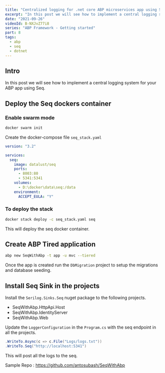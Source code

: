 ```yaml
---
title: "Centralized logging for .net core ABP microservices app using Seq. Part 8"
excerpt: "In this post we will see how to implement a central logging system for your ABP app using Seq."
date: "2021-09-26"
videoId: B-NXJvZ77i8
series: "ABP Framework - Getting started"
part: 8
tags:
  - abp
  - seq
  - dotnet
---
```

<TOCInline toc={props.toc} asDisclosure />

## Intro

In this post we will see how to implement a central logging system for your ABP app using Seq.

## Deploy the Seq dockers container

### Enable swarm mode

```bash
docker swarm init
```

Create the docker-compose file `seq_stack.yaml`

```yaml
version: "3.2"

services:
  seq:
    image: datalust/seq
    ports:
      - 8003:80
      - 5341:5341
    volumes:
      - D:\docker\data\seq:/data
    environment:
      ACCEPT_EULA: "Y"
```

### To deploy the stack

```bash
docker stack deploy -c seq_stack.yaml seq
```

This will deploy the seq docker container.

## Create ABP Tired application

```bash
abp new SeqWithAbp -t app -u mvc --tiered
```

Once the app is created run the `DbMigration` project to setup the migrations and database seeding.

## Install Seq Sink in the projects

Install the `Serilog.Sinks.Seq` nuget package to the following projects.

- SeqWithAbp.HttpApi.Host
- SeqWithAbp.IdentityServer
- SeqWithAbp.Web

Update the `LoggerConfiguration` in the `Program.cs` with the seq endpoint in all the projects.

```cs
.WriteTo.Async(c => c.File("Logs/logs.txt"))
.WriteTo.Seq("http://localhost:5341")
```

This will post all the logs to the seq.

Sample Repo : https://github.com/antosubash/SeqWithAbp
